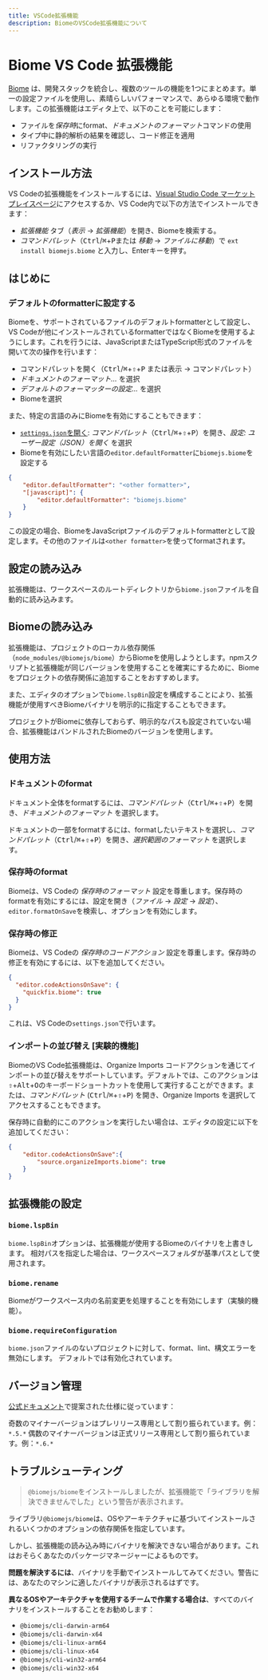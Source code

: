 ```yaml
---
title: VSCode拡張機能
description: BiomeのVSCode拡張機能について
---
```

# Biome VS Code 拡張機能

[Biome](https://biomejs.dev/) は、開発スタックを統合し、複数のツールの機能を1つにまとめます。単一の設定ファイルを使用し、素晴らしいパフォーマンスで、あらゆる環境で動作します。この拡張機能はエディタ上で、以下のことを可能にします：

- ファイルを*保存時*にformat、*ドキュメントのフォーマット*コマンドの使用
- タイプ中に静的解析の結果を確認し、コード修正を適用
- リファクタリングの実行

## インストール方法

VS Codeの拡張機能をインストールするには、[Visual Studio Code マーケットプレイスページ](https://marketplace.visualstudio.com/items?itemName=biomejs.biome)にアクセスするか、VS Code内で以下の方法でインストールできます：

- *拡張機能* タブ（_表示_ → _拡張機能_）を開き、Biomeを検索する。
- _コマンドパレット_（<kbd>Ctrl</kbd>/<kbd title="Cmd">⌘</kbd>+<kbd>P</kbd>または _移動_ → _ファイルに移動_）で `ext install biomejs.biome` と入力し、Enterキーを押す。

## はじめに

### デフォルトのformatterに設定する

Biomeを、サポートされているファイルのデフォルトformatterとして設定し、VS Codeが他にインストールされているformatterではなくBiomeを使用するようにします。これを行うには、JavaScriptまたはTypeScript形式のファイルを開いて次の操作を行います：

- コマンドパレットを開く（<kbd>Ctrl</kbd>/<kbd title="Cmd">⌘</kbd>+<kbd title="Shift">⇧</kbd>+<kbd>P</kbd> または表示 → コマンドパレット）
- _ドキュメントのフォーマット..._ を選択
- _デフォルトのフォーマッターの設定..._ を選択
- Biomeを選択

また、特定の言語のみにBiomeを有効にすることもできます：

- [`settings.json`を開く](https://code.visualstudio.com/docs/getstarted/settings#_settingsjson): _コマンドパレット_（<kbd>Ctrl</kbd>/<kbd title="Cmd">⌘</kbd>+<kbd title="Shift">⇧</kbd>+<kbd>P</kbd>）を開き、_設定: ユーザー設定（JSON）を開く_ を選択
- Biomeを有効にしたい言語の`editor.defaultFormatter`に`biomejs.biome`を設定する

```json title="settings.json"
{
	"editor.defaultFormatter": "<other formatter>",
	"[javascript]": {
		"editor.defaultFormatter": "biomejs.biome"
	}
}
```

この設定の場合、BiomeをJavaScriptファイルのデフォルトformatterとして設定します。その他のファイルは`<other formatter>`を使ってformatされます。

## 設定の読み込み

拡張機能は、ワークスペースのルートディレクトリから`biome.json`ファイルを自動的に読み込みます。

## Biomeの読み込み

拡張機能は、プロジェクトのローカル依存関係（`node_modules/@biomejs/biome`）からBiomeを使用しようとします。npmスクリプトと拡張機能が同じバージョンを使用することを確実にするために、Biomeをプロジェクトの依存関係に追加することをおすすめします。

また、エディタのオプションで`biome.lspBin`設定を構成することにより、拡張機能が使用すべきBiomeバイナリを明示的に指定することもできます。

プロジェクトがBiomeに依存しておらず、明示的なパスも設定されていない場合、拡張機能はバンドルされたBiomeのバージョンを使用します。

## 使用方法

### ドキュメントのformat

ドキュメント全体をformatするには、_コマンドパレット_（<kbd>Ctrl</kbd>/<kbd title="Cmd">⌘</kbd>+<kbd title="Shift">⇧</kbd>+<kbd>P</kbd>）を開き、_ドキュメントのフォーマット_ を選択します。

ドキュメントの一部をformatするには、formatしたいテキストを選択し、_コマンドパレット_（<kbd>Ctrl</kbd>/<kbd title="Cmd">⌘</kbd>+<kbd title="Shift">⇧</kbd>+<kbd>P</kbd>）を開き、_選択範囲のフォーマット_ を選択します。

### 保存時のformat

Biomeは、VS Codeの _保存時のフォーマット_ 設定を尊重します。保存時のformatを有効にするには、設定を開き（_ファイル_ -> _設定_ -> _設定_）、`editor.formatOnSave`を検索し、オプションを有効にします。

### 保存時の修正

Biomeは、VS Codeの _保存時のコードアクション_ 設定を尊重します。保存時の修正を有効にするには、以下を追加してください。


```json title="settings.json"
{
  "editor.codeActionsOnSave": {
    "quickfix.biome": true
  }
}
```

これは、VS Codeの`settings.json`で行います。

### インポートの並び替え [実験的機能]

BiomeのVS Code拡張機能は、Organize Imports コードアクションを通じてインポートの並び替えをサポートしています。デフォルトでは、このアクションは<kbd title="Shift">⇧</kbd>+<kbd>Alt</kbd>+<kbd>O</kbd>のキーボードショートカットを使用して実行することができます。または、_コマンドパレット_ (<kbd>Ctrl</kbd>/<kbd title="Cmd">⌘</kbd>+<kbd title="Shift">⇧</kbd>+<kbd>P</kbd>) を開き、Organize Imports を選択してアクセスすることもできます。

保存時に自動的にこのアクションを実行したい場合は、エディタの設定に以下を追加してください：

```json title="settings.json"
{
	"editor.codeActionsOnSave":{
		"source.organizeImports.biome": true
	}
}
```

## 拡張機能の設定

### `biome.lspBin`

`biome.lspBin`オプションは、拡張機能が使用するBiomeのバイナリを上書きします。
相対パスを指定した場合は、ワークスペースフォルダが基準パスとして使用されます。

### `biome.rename`

Biomeがワークスペース内の名前変更を処理することを有効にします（実験的機能）。

### `biome.requireConfiguration`

`biome.json`ファイルのないプロジェクトに対して、format、lint、構文エラーを無効にします。
デフォルトでは有効化されています。

## バージョン管理

[公式ドキュメント](https://code.visualstudio.com/api/working-with-extensions/publishing-extension#prerelease-extensions)で提案された仕様に従っています：

奇数のマイナーバージョンはプレリリース専用として割り振られています。例：`*.5.*`
偶数のマイナーバージョンは正式リリース専用として割り振られています。例：`*.6.*`


## トラブルシューティング

> `@biomejs/biome`をインストールしましたが、拡張機能で「ライブラリを解決できませんでした」という警告が表示されます。

ライブラリ`@biomejs/biome`は、OSやアーキテクチャに基づいてインストールされるいくつかのオプションの依存関係を指定しています。

しかし、拡張機能の読み込み時にバイナリを解決できない場合があります。これはおそらくあなたのパッケージマネージャーによるものです。

**問題を解決するには**、バイナリを手動でインストールしてみてください。警告には、あなたのマシンに適したバイナリが表示されるはずです。

**異なるOSやアーキテクチャを使用するチームで作業する場合は**、すべてのバイナリをインストールすることをお勧めします：

- `@biomejs/cli-darwin-arm64`
- `@biomejs/cli-darwin-x64`
- `@biomejs/cli-linux-arm64`
- `@biomejs/cli-linux-x64`
- `@biomejs/cli-win32-arm64`
- `@biomejs/cli-win32-x64`
